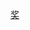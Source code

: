 {{portal|電視}}
{{year by category
|m=1
|c=9
|d=9
|y=7
|cat=电视奖项
|sortkey=电视奖项
|parent=依年份劃分的電視獎項
|subcat=1997年奖项
}}

[[Category:1997年電視|奖]]